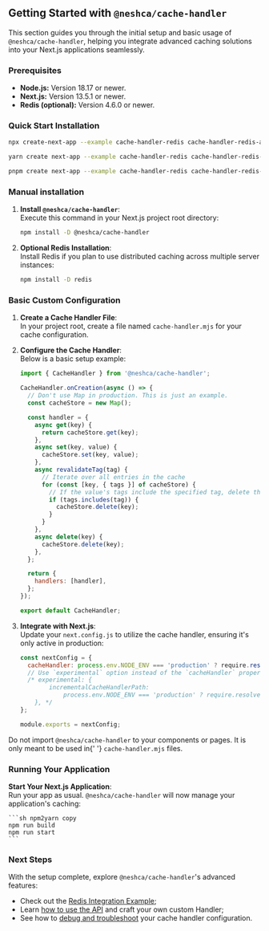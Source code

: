 
## Getting Started with `@neshca/cache-handler`

This section guides you through the initial setup and basic usage of `@neshca/cache-handler`, helping you integrate advanced caching solutions into your Next.js applications seamlessly.

### Prerequisites

- **Node.js:** Version 18.17 or newer.
- **Next.js:** Version 13.5.1 or newer.
- **Redis (optional):** Version 4.6.0 or newer.

### Quick Start Installation

```sh copy
npx create-next-app --example cache-handler-redis cache-handler-redis-app
```

```sh copy
yarn create next-app --example cache-handler-redis cache-handler-redis-app
```

```sh copy
pnpm create next-app --example cache-handler-redis cache-handler-redis-app
```

### Manual installation

1. **Install `@neshca/cache-handler`**:  
   Execute this command in your Next.js project root directory:

   ```sh npm2yarn copy
   npm install -D @neshca/cache-handler
   ```

2. **Optional Redis Installation**:  
   Install Redis if you plan to use distributed caching across multiple server instances:

   ```sh npm2yarn copy
   npm install -D redis
   ```

### Basic Custom Configuration

1. **Create a Cache Handler File**:  
   In your project root, create a file named `cache-handler.mjs` for your cache configuration.

2. **Configure the Cache Handler**:  
    Below is a basic setup example:

   ```js filename="cache-handler.mjs" copy
   import { CacheHandler } from '@neshca/cache-handler';

   CacheHandler.onCreation(async () => {
     // Don't use Map in production. This is just an example.
     const cacheStore = new Map();

     const handler = {
       async get(key) {
         return cacheStore.get(key);
       },
       async set(key, value) {
         cacheStore.set(key, value);
       },
       async revalidateTag(tag) {
         // Iterate over all entries in the cache
         for (const [key, { tags }] of cacheStore) {
           // If the value's tags include the specified tag, delete this entry
           if (tags.includes(tag)) {
             cacheStore.delete(key);
           }
         }
       },
       async delete(key) {
         cacheStore.delete(key);
       },
     };

     return {
       handlers: [handler],
     };
   });

   export default CacheHandler;
   ```

3. **Integrate with Next.js**:  
   Update your `next.config.js` to utilize the cache handler, ensuring it's only active in production:

   ```js filename="next.config.js" copy
   const nextConfig = {
     cacheHandler: process.env.NODE_ENV === 'production' ? require.resolve('./cache-handler.mjs') : undefined,
     // Use `experimental` option instead of the `cacheHandler` property when using Next.js versions from 13.5.1 to 14.0.4
     /* experimental: {
           incrementalCacheHandlerPath:
               process.env.NODE_ENV === 'production' ? require.resolve('./cache-handler.mjs') : undefined,
       }, */
   };

   module.exports = nextConfig;
   ```

<Callout type="info">
  Do not import <code>@neshca/cache-handler</code> to your components or pages. It is only meant to be used in{' '}
  <code>cache-handler.mjs</code> files.
</Callout>

### Running Your Application

**Start Your Next.js Application**:  
 Run your app as usual. `@neshca/cache-handler` will now manage your application's caching:

    ```sh npm2yarn copy
    npm run build
    npm run start
    ```

### Next Steps

With the setup complete, explore `@neshca/cache-handler`'s advanced features:

- Check out the [Redis Integration Example](/redis);
- Learn [how to use the API](/configuration/on-creation) and craft your own custom Handler;
- See how to [debug and troubleshoot](/troubleshooting) your cache handler configuration.
